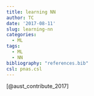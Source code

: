 ```yaml
---
title: learning NN
author: TC
date: '2017-08-11'
slug: learning-nn
categories:
  - ML
tags:
  - ML
  - NN
bibliography: "references.bib"
csl: pnas.csl
---
```


[@aust_contribute_2017]